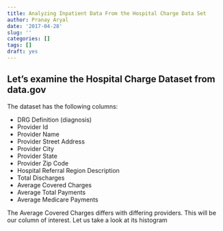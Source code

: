 ```yaml
---
title: Analyzing Inpatient Data From the Hospital Charge Data Set
author: Pranay Aryal
date: '2017-04-28'
slug: ''
categories: []
tags: []
draft: yes
---
```


## Let's examine the Hospital Charge Dataset from data.gov

The dataset has the following columns: 

 - DRG Definition (diagnosis)                       
 - Provider Id                         
 - Provider Name                        
 - Provider Street Address             
 - Provider City                        
 - Provider State                      
 - Provider Zip Code                    
 - Hospital Referral Region Description
 - Total Discharges                     
 - Average Covered Charges             
 - Average Total Payments               
 - Average Medicare Payments  
 
 The Average Covered Charges differs with differing providers. This will be our column of interest. Let us take a look at its histogram





